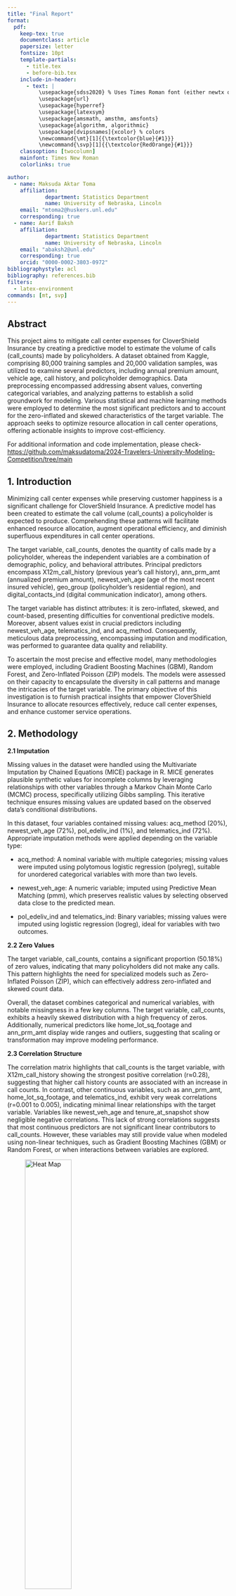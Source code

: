 ---
title: "Final Report"
format:
  pdf:
    keep-tex: true
    documentclass: article
    papersize: letter
    fontsize: 10pt
    template-partials:
      - title.tex
      - before-bib.tex
    include-in-header:
      - text: |
          \usepackage{sdss2020} % Uses Times Roman font (either newtx or times package)
          \usepackage{url}
          \usepackage{hyperref}
          \usepackage{latexsym}
          \usepackage{amsmath, amsthm, amsfonts}
          \usepackage{algorithm, algorithmic}
          \usepackage[dvipsnames]{xcolor} % colors
          \newcommand{\mt}[1]{{\textcolor{blue}{#1}}}
          \newcommand{\svp}[1]{{\textcolor{RedOrange}{#1}}}
    classoption: [twocolumn]
    mainfont: Times New Roman
    colorlinks: true

author:
  - name: Maksuda Aktar Toma
    affiliation: 
            department: Statistics Department
            name: University of Nebraska, Lincoln
    email: "mtoma2@huskers.unl.edu"
    corresponding: true
  - name: Aarif Baksh
    affiliation: 
            department: Statistics Department
            name: University of Nebraska, Lincoln
    email: "abaksh2@unl.edu"
    corresponding: true
    orcid: "0000-0002-3803-0972"
bibliographystyle: acl
bibliography: references.bib
filters:
  - latex-environment
commands: [mt, svp]
---

## Abstract

This project aims to mitigate call center expenses for CloverShield Insurance by creating a predictive model to estimate the volume of calls (call_counts) made by policyholders. A dataset obtained from Kaggle, comprising 80,000 training samples and 20,000 validation samples, was utilized to examine several predictors, including annual premium amount, vehicle age, call history, and policyholder demographics. Data preprocessing encompassed addressing absent values, converting categorical variables, and analyzing patterns to establish a solid groundwork for modeling. Various statistical and machine learning methods were employed to determine the most significant predictors and to account for the zero-inflated and skewed characteristics of the target variable. The approach seeks to optimize resource allocation in call center operations, offering actionable insights to improve cost-efficiency.

For additional information and code implementation, please check- <https://github.com/maksudatoma/2024-Travelers-University-Modeling-Competition/tree/main>

## 1. Introduction

Minimizing call center expenses while preserving customer happiness is a significant challenge for CloverShield Insurance. A predictive model has been created to estimate the call volume (call_counts) a policyholder is expected to produce. Comprehending these patterns will facilitate enhanced resource allocation, augment operational efficiency, and diminish superfluous expenditures in call center operations.

The target variable, call_counts, denotes the quantity of calls made by a policyholder, whereas the independent variables are a combination of demographic, policy, and behavioral attributes. Principal predictors encompass X12m_call_history (previous year's call history), ann_prm_amt (annualized premium amount), newest_veh_age (age of the most recent insured vehicle), geo_group (policyholder's residential region), and digital_contacts_ind (digital communication indicator), among others.

The target variable has distinct attributes: it is zero-inflated, skewed, and count-based, presenting difficulties for conventional predictive models. Moreover, absent values exist in crucial predictors including newest_veh_age, telematics_ind, and acq_method. Consequently, meticulous data preprocessing, encompassing imputation and modification, was performed to guarantee data quality and reliability.

To ascertain the most precise and effective model, many methodologies were employed, including Gradient Boosting Machines (GBM), Random Forest, and Zero-Inflated Poisson (ZIP) models. The models were assessed on their capacity to encapsulate the diversity in call patterns and manage the intricacies of the target variable. The primary objective of this investigation is to furnish practical insights that empower CloverShield Insurance to allocate resources effectively, reduce call center expenses, and enhance customer service operations.

## 2. Methodology

**2.1 Imputation**

Missing values in the dataset were handled using the Multivariate Imputation by Chained Equations (MICE) package in R. MICE generates plausible synthetic values for incomplete columns by leveraging relationships with other variables through a Markov Chain Monte Carlo (MCMC) process, specifically utilizing Gibbs sampling. This iterative technique ensures missing values are updated based on the observed data's conditional distributions.

In this dataset, four variables contained missing values: acq_method (20%), newest_veh_age (72%), pol_edeliv_ind (1%), and telematics_ind (72%). Appropriate imputation methods were applied depending on the variable type:

-   acq_method: A nominal variable with multiple categories; missing values were imputed using polytomous logistic regression (polyreg), suitable for unordered categorical variables with more than two levels.

-   newest_veh_age: A numeric variable; imputed using Predictive Mean Matching (pmm), which preserves realistic values by selecting observed data close to the predicted mean.

-   pol_edeliv_ind and telematics_ind: Binary variables; missing values were imputed using logistic regression (logreg), ideal for variables with two outcomes.

**2.2 Zero Values**

The target variable, call_counts, contains a significant proportion (50.18%) of zero values, indicating that many policyholders did not make any calls. This pattern highlights the need for specialized models such as Zero-Inflated Poisson (ZIP), which can effectively address zero-inflated and skewed count data.

Overall, the dataset combines categorical and numerical variables, with notable missingness in a few key columns. The target variable, call_counts, exhibits a heavily skewed distribution with a high frequency of zeros. Additionally, numerical predictors like home_lot_sq_footage and ann_prm_amt display wide ranges and outliers, suggesting that scaling or transformation may improve modeling performance.

**2.3 Correlation Structure**

The correlation matrix highlights that call_counts is the target variable, with X12m_call_history showing the strongest positive correlation (r≈0.28), suggesting that higher call history counts are associated with an increase in call counts. In contrast, other continuous variables, such as ann_prm_amt, home_lot_sq_footage, and telematics_ind, exhibit very weak correlations (r=0.001 to 0.005), indicating minimal linear relationships with the target variable. Variables like newest_veh_age and tenure_at_snapshot show negligible negative correlations. This lack of strong correlations suggests that most continuous predictors are not significant linear contributors to call_counts. However, these variables may still provide value when modeled using non-linear techniques, such as Gradient Boosting Machines (GBM) or Random Forest, or when interactions between variables are explored.

![*Heat Map*](000012.png){width="50%"}

**2.4 ANOVA Table**

Now we will see what's going on with the categorical variable through the ANOVA table.

The ANOVA results evaluate the effect of categorical variables on call_counts. Among the predictors, acq_method is marginally significant (p=0.0518), suggesting it may have a weak influence on call_counts. All other categorical variables, such as bi_limit_group, channel, and geo_group, have p-values greater than 0.1, indicating no statistically significant relationship with the target variable. Additionally, 16,066 rows were excluded due to missing data, which might affect the robustness of the results. It is recommended to focus on acq_method for further analysis and consider handling missing data to improve model accuracy.

![*ANOVA result*](anova_results.jpg){width="50%"}

Since we find out from the ANOVA that acq_method is marginally significant, we're interested to see what's going on with this method. The violin plot shows the distribution of call_counts across different acquisition methods (acq_method). All methods have a heavily skewed distribution, with most values near 0 and a few extreme outliers, indicating that the majority of customers make few calls. The distributions are nearly identical across all methods, including the NA category, suggesting that acq_method has minimal impact on call_counts. This aligns with the ANOVA results, where acq_method was marginally significant. Further analysis, such as handling outliers or exploring interactions with other variables, may provide additional insights.

![*Violin Plot*](17.png){width="50%"}

## 3. Result

**3.1 Model Selection and Hyperparameter Tuning**

An initial GBM model was built using all predictors and one-thrid of the data in the training dataset. Since call_counts is a count variable the Poisson distribution was used. Repeated cross-validation was implemented through `trainControl`, using 5-fold cross-validation repeated 3 times and the model performance was measured using **Root Mean Square Error (RMSE)**. A grid search for hyperparameter tuning was conducted using `tuneGrid`, varying the number of trees (`n.trees`) from 1000 to 1500 in increments of 100 and the learning rate (`shrinkage`) from 0.01 to 0.10 in increments of 0.01. Additionally, the `interaction.depth` was tuned between 2 and 10, and the **minimum number of observations in terminal nodes** (`n.minobsinnode`) was adjusted between 10 and 50. The parameter `bag.fraction` was set to 1, ensuring that all data were used in each boosting iteration.

The parameters for this model that resulted in the lowest RMSE (RMSE = 36.1742) were `n.trees`= 1100, `shrinkage`= 0.03, `interaction.depth` = 7 and `n.minobsinnode`= 30.

![*Important Variable*](VariableImportance.png){width="50%"}

![*Important Variable*](var_imp_val.png){width="50%"}

Variable selection for the final models was conducted using the variable importance plot generated from a GBM trained on all available predictors. The importance scores provided insights into the relative contribution of each variable to the model's predictions.

The results revealed that 12-month call history (12m_call_history) is the most significant predictor, with an importance score of 92.98. This aligns with the earlier observed correlation, highlighting a customer's call history in the past 12 months as the strongest determinant of future call volumes. Following this, tenure at snapshot (tenure_at_snapshot) and acquisition method (acq_method) ranked second and third, with importance scores of 2.28 and 1.66, respectively.

Variables such as pay_type_code (0.11) and digital_contact_ind (0.04) showed minimal importance, contributing little to the model's predictive power. Other variables, including product_sbtyp, telematics_ind, and trm_len_mo, had importance scores of 0.00, indicating no measurable influence on call volume predictions. It is important to note that variable importance scores do not provide information on the direction or nature of the relationships (linear or nonlinear) between predictors and the target variable. Additionally, variables with zero importance may still play indirect roles or contribute to interactions with other predictors.

**3.1.1 Gradient Boosted Machines (GBM) and Random Forests**

The MissForest method [@stekhoven2012missforest] uses Random Forests for non-parametric imputation. Gradient Boosting Machines (GBM) have also been widely explored for predictive modeling [@friedman2001greedy]. Stacking, a form of ensemble learning, is discussed in Boehmke's work [@bradley2021stacking].

Gradient Boosted Machines (GBMs) and Random Forests were trained using the top 3 to top 10 variables identified from the variable importance plot, applied to another one-third of the dataset. Among these models, the GBM and Random Forest trained with only the top three variables---**12m_call_history**, **tenure_at_snapshot**, and **acq_method**---achieved the lowest test RMSE values. Specifically, the GBM recorded an RMSE of 36.1614, while the Random Forest yielded an RMSE of 36.30212.

For the GBM, the best-performing model was identified through cross-validation and used the parameters: `n.trees` = 1200, `shrinkage` = 0.02, `interaction.depth` = 2, and `n.minobsinnode` = 20. Similarly, the optimal Random Forest model, also selected using cross-validation, was configured with `n.trees` = 50 and `nodesize` = 20.

**3.1.1 Zero-Inflated Poisson (ZIP) and Zero-Inflated Negative Binomial (ZINB)**

A zero-inflated model was constructed to predict call counts using key predictor variables. The model included **X12m_call_history**, **tenure_at_snapshot** and **acq_method** in the count component. The zero-inflation component was modeled using **X12m_call_history** and **ann_prm_amt**. Two variations of the model were tested: one using the Poisson distribution and the other using the Negative Binomial distribution. The test RMSE for the Poisson-based model was 36.61514, while the Negative Binomial model achieved a slightly higher test RMSE of 36.85568.

The variables selected for the count and zero-inflation components of the zero-inflated model were chosen based on their anticipated relationships with call counts and the likelihood of observing zero calls. For the count component, **X12m_call_history**, **tenure_at_snapshot**, and **acq_method** were included due to their direct relevance to predicting call frequencies. **X12m_call_history** reflects historical call behavior, a strong predictor of future calls, while **tenure_at_snapshot** captures the policyholder's relationship duration, which may influence service utilization. **Acq_method** accounts for differences in call behavior based on how the policyholder was acquired. For the zero-inflation component, **X12m_call_history** and **ann_prm_amt** were selected to model the probability of zero calls. A lack of prior calls in **X12m_call_history** may indicate a higher likelihood of structural zeros, while **ann_prm_amt** (annual premium amount) reflects engagement or interaction levels, with extreme premium values potentially associated with zero calls.

## Model Result

The Gradient Boosted Machine (GBM) attained the lowest RMSE of 36.1614, signifying superior predictive accuracy compared to other evaluated models, with Random Forest closely trailing at an RMSE of 36.30212. The Zero-Inflated Poisson (ZIP) and Zero-Inflated Negative Binomial (ZINB) models exhibited elevated RMSE values, signifying diminished accuracy. The Hurdle and Two-Part Models were contemplated but remain untested, allowing for future assessment. Gradient Boosting Machine (GBM) and Random Forest have the highest performance according to Root Mean Square Error (RMSE). Additional evaluation of the Hurdle and Two-Part Models may yield chances for enhancing forecasts. 
![Model Comparison](model_results.jpg){width="50%"}

**I HAVE STOPPED HERE. CAN YOU WRITE NEXT PROCEDURE IN DETAILS?** **NEED TO FOCUS ON THESE**
3. In the Method section describe the technical details of the steps you had taken. techincal description of imputation. If you are using GLM, what are the models for Bernoulli section and the Count section. If you are using RF, what is the node cost function, stopping rule, etc.

4.  In the result section offer all model comparison result. Describe if you were doing a full cross-validation or a single hold out test. if you are using single hold out, why is that appropriate?

5.  How you are you handling multiple tuning parameters that you obtain in each fold of CV?

## Concerns

A key limitation was the restricted scope of the grid search for hyperparameter tuning; the grid was not broad enough to explore a wider range of parameters due to the computational constraints posed by the large dataset. Additionally, attempts to include more variables in the Zero-Inflated Poisson (ZIP) and Zero-Inflated Negative Binomial (ZINB) models resulted in convergence failures, again due to limited computing power.

## Recommendations

With better computing power, implementing a wider grid search would be feasible and could significantly enhance the model's predictive capability.


# References

::: {#refs}
:::
